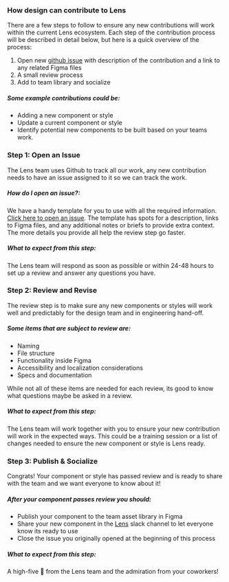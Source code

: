 ### How design can contribute to Lens

There are a few steps to follow to ensure any new contributions will work within the current Lens ecosystem. Each step of the contribution process will be described in detail below, but here is a quick overview of the process:

1. Open new [github issue](https://github.com/looker/lens/issues/new?template=design-issue.md&labels=design,figma) with description of the contribution and a link to any related Figma files
2. A small review process
3. Add to team library and socialize

##### Some example contributions could be:

* Adding a new component or style
* Update a current component or style
* Identify potential new components to be built based on your teams work.

### Step 1:  Open an Issue
The Lens team uses Github to track all our work, any new contribution needs to have an issue assigned to it so we can track the work.

##### How do I open an issue?:
We have a handy template for you to use with all the required information. [Click here to open an issue](https://github.com/looker/lens/issues/new?template=design-issue.md&labels=design,figma). The template has spots for a description, links to Figma files, and any additional notes or briefs to provide extra context. The more details you provide all help the review step go faster.

##### What to expect from this step:
The Lens team will respond as soon as possible or within 24-48 hours to set up a review and answer any questions you have.

### Step 2: Review and Revise
The review step is to make sure any new components or styles will work well and predictably for the design team and in engineering hand-off.

##### Some items that are subject to review are:
- Naming
- File structure
- Functionality inside Figma
- Accessibility and localization considerations
- Specs and documentation

While not all of these items are needed for each review, its good to know what questions maybe be asked in a review.

##### What to expect from this step:
The Lens team will work together with you to ensure your new contribution will work in the expected ways. This could be a training session or a list of changes needed to ensure the new component or style is Lens ready.

### Step 3: Publish & Socialize

Congrats! Your component or style has passed review and is ready to share with the team and we want everyone to know about it!

##### After your component passes review you should:

- Publish your component to the team asset library in Figma
- Share your new component in the [Lens](https://looker.slack.com/messages/C9NHFLY0G) slack channel to let everyone know its ready to use
- Close the issue you originally opened at the beginning of this process

##### What to expect from this step:
A high-five 🙌 from the Lens team and the admiration from your coworkers!



